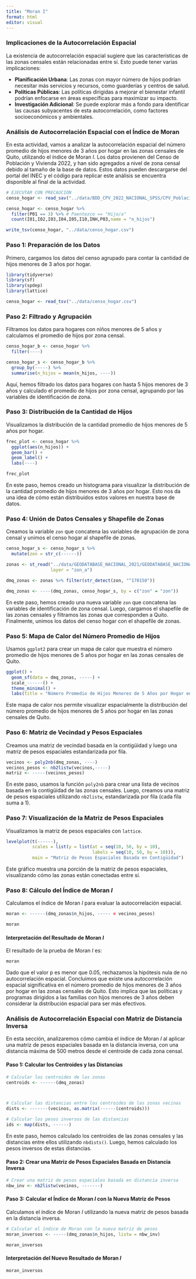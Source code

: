 ```yaml
---
title: "Moran I"
format: html
editor: visual
---
```


### Implicaciones de la Autocorrelación Espacial

La existencia de autocorrelación espacial sugiere que las características de las zonas censales están relacionadas entre sí. Esto puede tener varias implicaciones:

- **Planificación Urbana**: Las zonas con mayor número de hijos podrían necesitar más servicios y recursos, como guarderías y centros de salud.
- **Políticas Públicas**: Las políticas dirigidas a mejorar el bienestar infantil podrían enfocarse en áreas específicas para maximizar su impacto.
- **Investigación Adicional**: Se puede explorar más a fondo para identificar las causas subyacentes de esta autocorrelación, como factores socioeconómicos y ambientales.

### Análisis de Autocorrelación Espacial con el Índice de Moran

En esta actividad, vamos a analizar la autocorrelación espacial del número promedio de hijos menores de 3 años por hogar en las zonas censales de Quito, utilizando el índice de Moran $I$. Los datos provienen del Censo de Población y Vivienda 2022, y han sido agregados a nivel de zona censal debido al tamaño de la base de datos. Estos datos pueden descargarse del portal del INEC y el código para replicar este análisis se encuentra disponible al final de la actividad.

```r

# EJECUTAR CON PRECAUCIÓN
censo_hogar <- read_sav("../data/BDD_CPV_2022_NACIONAL_SPSS/CPV_Población_2022_Nacional.sav")

censo_hogar <- censo_hogar %>% 
  filter(P01 == 3) %>% # Paentezco == "Hijo/a"
  count(I01,I02,I03,I04,I05,I10,INH,P03,name = "n_hijos")

write_tsv(censo_hogar, "../data/censo_hogar.csv")
```


### Paso 1: Preparación de los Datos

Primero, cargamos los datos del censo agrupado para contar la cantidad de hijos menores de 3 años por hogar.

```r
library(tidyverse)
library(sf)
library(spdep)
library(lattice)

censo_hogar <- read_tsv("../data/censo_hogar.csv")
```



### Paso 2: Filtrado y Agrupación

Filtramos los datos para hogares con niños menores de 5 años y calculamos el promedio de hijos por zona censal.

```r
censo_hogar_b <- censo_hogar %>% 
  filter(----)

censo_hogar_s <- censo_hogar_b %>% 
  group_by(-----) %>%
  summarise(n_hijos = mean(n_hijos, ----)) 
```

Aquí, hemos filtrado los datos para hogares con hasta 5 hijos menores de 3 años y calculado el promedio de hijos por zona censal, agrupando por las variables de identificación de zona.

### Paso 3: Distribución de la Cantidad de Hijos

Visualizamos la distribución de la cantidad promedio de hijos menores de 5 años por hogar.

```r
frec_plot <- censo_hogar %>% 
  ggplot(aes(n_hijos)) +
  geom_bar() +
  geom_label() +
  labs(----)

frec_plot
```

En este paso, hemos creado un histograma para visualizar la distribución de la cantidad promedio de hijos menores de 3 años por hogar. Esto nos da una idea de cómo están distribuidos estos valores en nuestra base de datos.

### Paso 4: Unión de Datos Censales y Shapefile de Zonas

Creamos la variable `zon` que concatena las variables de agrupación de zona censal y unimos el censo hogar al shapefile de zonas.

```r
censo_hogar_s <- censo_hogar_s %>% 
  mutate(zon = str_c(------))

zonas <- st_read("../data/GEODATABASE_NACIONAL_2021/GEODATABASE_NACIONAL_2021.gdb/",
                 layer = "zon_a")

dmq_zonas <- zonas %>% filter(str_detect(zon, "^170150"))

dmq_zonas <- ----(dmq_zonas, censo_hogar_s, by = c("zon" = "zon"))
```

En este paso, hemos creado una nueva variable `zon` que concatena las variables de identificación de zona censal. Luego, cargamos el shapefile de las zonas censales y filtramos las zonas que corresponden a Quito. Finalmente, unimos los datos del censo hogar con el shapefile de zonas.

### Paso 5: Mapa de Calor del Número Promedio de Hijos

Usamos `ggplot2` para crear un mapa de calor que muestra el número promedio de hijos menores de 5 años por hogar en las zonas censales de Quito.

```r
ggplot() +
  geom_sf(data = dmq_zonas, -----) +
  scale_------() +
  theme_minimal() +
  labs(title = "Número Promedio de Hijos Menores de 5 Años por Hogar en Quito")
```

Este mapa de calor nos permite visualizar espacialmente la distribución del número promedio de hijos menores de 5 años por hogar en las zonas censales de Quito.

### Paso 6: Matriz de Vecindad y Pesos Espaciales

Creamos una matriz de vecindad basada en la contigüidad y luego una matriz de pesos espaciales estandarizada por fila.

```r
vecinos <- poly2nb(dmq_zonas, ----)
vecinos_pesos <- nb2listw(vecinos,-----)
matriz <- -----(vecinos_pesos)
```

En este paso, usamos la función `poly2nb` para crear una lista de vecinos basada en la contigüidad de las zonas censales. Luego, creamos una matriz de pesos espaciales utilizando `nb2listw`, estandarizada por fila (cada fila suma a 1).

### Paso 7: Visualización de la Matriz de Pesos Espaciales

Visualizamos la matriz de pesos espaciales con `lattice`.

```r


levelplot(t(------),
          scales = list(y = list(at = seq(10, 50, by = 10),
                                 labels = seq(10, 50, by = 10))),
          main = "Matriz de Pesos Espaciales Basada en Contigüidad")
```

Este gráfico muestra una porción de la matriz de pesos espaciales, visualizando cómo las zonas están conectadas entre sí.

### Paso 8: Cálculo del Índice de Moran $I$

Calculamos el índice de Moran $I$ para evaluar la autocorrelación espacial.

```r
moran <- ------(dmq_zonas$n_hijos, ----- = vecinos_pesos)

moran
```

#### Interpretación del Resultado de Moran $I$

El resultado de la prueba de Moran $I$ es:


```r
moran
```


Dado que el valor p es menor que 0.05, rechazamos la hipótesis nula de no autocorrelación espacial. Concluimos que existe una autocorrelación espacial significativa en el número promedio de hijos menores de 3 años por hogar en las zonas censales de Quito. Esto implica que las políticas y programas dirigidos a las familias con hijos menores de 3 años deben considerar la distribución espacial para ser más efectivos.


### Análisis de Autocorrelación Espacial con Matriz de Distancia Inversa

En esta sección, analizaremos cómo cambia el índice de Moran $I$ al aplicar una matriz de pesos espaciales basada en la distancia inversa, con una distancia máxima de 500 metros desde el centroide de cada zona censal.

#### Paso 1: Calcular los Centroides y las Distancias

```r
# Calcular los centroides de las zonas
centroids <- ------(dmq_zonas)



# Calcular las distancias entre los centroides de las zonas vecinas
dists <- -------(vecinos, as.matrix(------(centroids)))

# Calcular los pesos inversos de las distancias
ids <- map(dists, ------)
```

En este paso, hemos calculado los centroides de las zonas censales y las distancias entre ellos utilizando `nbdists()`. Luego, hemos calculado los pesos inversos de estas distancias.

#### Paso 2: Crear una Matriz de Pesos Espaciales Basada en Distancia Inversa

```r
# Crear una matriz de pesos espaciales basada en distancia inversa
nbw_inv <- nb2listw(vecinos, -------)

```

#### Paso 3: Calcular el Índice de Moran $I$ con la Nueva Matriz de Pesos

Calculamos el índice de Moran $I$ utilizando la nueva matriz de pesos basada en la distancia inversa.

```r
# Calcular el índice de Moran con la nueva matriz de pesos
moran_inversos <- -----(dmq_zonas$n_hijos, listw = nbw_inv)

moran_inversos
```

#### Interpretación del Nuevo Resultado de Moran $I$


```
moran_inversos
```








